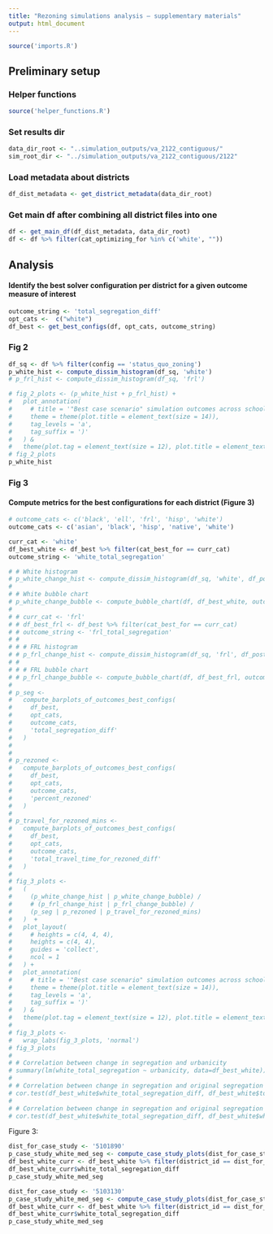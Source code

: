 ```yaml
---
title: "Rezoning simulations analysis — supplementary materials"
output: html_document
---
```


```r
source('imports.R')
```

## Preliminary setup
### Helper functions
```r
source('helper_functions.R')
```

### Set results dir
```r
data_dir_root <- "..simulation_outputs/va_2122_contiguous/"
sim_root_dir <- "../simulation_outputs/va_2122_contiguous/2122"
```

### Load metadata about districts
```r
df_dist_metadata <- get_district_metadata(data_dir_root)
```


### Get main df after combining all district files into one
```r
df <- get_main_df(df_dist_metadata, data_dir_root)
df <- df %>% filter(cat_optimizing_for %in% c('white', ""))
```

## Analysis

#### Identify the best solver configuration per district for a given outcome measure of interest
```r
outcome_string <- 'total_segregation_diff'
opt_cats <-  c("white")
df_best <- get_best_configs(df, opt_cats, outcome_string)
```

### Fig 2
```r

df_sq <- df %>% filter(config == 'status_quo_zoning')
p_white_hist <- compute_dissim_histogram(df_sq, 'white')
# p_frl_hist <- compute_dissim_histogram(df_sq, 'frl')

# fig_2_plots <- (p_white_hist + p_frl_hist) +
#   plot_annotation(
#     # title = '"Best case scenario" simulation outcomes across school districts',
#     theme = theme(plot.title = element_text(size = 14)),
#     tag_levels = 'a',
#     tag_suffix = ')'
#   ) &
#   theme(plot.tag = element_text(size = 12), plot.title = element_text(size = 14))
# fig_2_plots
p_white_hist
```

### Fig 3

#### Compute metrics for the best configurations for each district (Figure 3)
```r
# outcome_cats <- c('black', 'ell', 'frl', 'hisp', 'white')
outcome_cats <- c('asian', 'black', 'hisp', 'native', 'white')

curr_cat <- 'white'
df_best_white <- df_best %>% filter(cat_best_for == curr_cat)
outcome_string <- 'white_total_segregation'

# # White histogram
# p_white_change_hist <- compute_dissim_histogram(df_sq, 'white', df_post=df_best_white)
# 
# # White bubble chart
# p_white_change_bubble <- compute_bubble_chart(df, df_best_white, outcome_string, curr_cat)
# 
# # curr_cat <- 'frl'
# # df_best_frl <- df_best %>% filter(cat_best_for == curr_cat)
# # outcome_string <- 'frl_total_segregation'
# # 
# # # FRL histogram
# # p_frl_change_hist <- compute_dissim_histogram(df_sq, 'frl', df_post=df_best_frl)
# # 
# # # FRL bubble chart
# # p_frl_change_bubble <- compute_bubble_chart(df, df_best_frl, outcome_string, curr_cat)
# 
# p_seg <-
#   compute_barplots_of_outcomes_best_configs(
#     df_best,
#     opt_cats,
#     outcome_cats, 
#     'total_segregation_diff'
#   )
# 
# 
# p_rezoned <-
#   compute_barplots_of_outcomes_best_configs(
#     df_best,
#     opt_cats,
#     outcome_cats, 
#     'percent_rezoned'
#   )
# 
# p_travel_for_rezoned_mins <-
#   compute_barplots_of_outcomes_best_configs(
#     df_best,
#     opt_cats,
#     outcome_cats,
#     'total_travel_time_for_rezoned_diff'
#   )
# 
# fig_3_plots <-
#   (
#     (p_white_change_hist | p_white_change_bubble) / 
#     # (p_frl_change_hist | p_frl_change_bubble) / 
#     (p_seg | p_rezoned | p_travel_for_rezoned_mins)
#   )  + 
#   plot_layout(
#     # heights = c(4, 4, 4),
#     heights = c(4, 4),
#     guides = 'collect',
#     ncol = 1
#   ) +
#   plot_annotation(
#     # title = '"Best case scenario" simulation outcomes across school districts',
#     theme = theme(plot.title = element_text(size = 14)),
#     tag_levels = 'a',
#     tag_suffix = ')'
#   ) &
#   theme(plot.tag = element_text(size = 12), plot.title = element_text(size = 14))
# 
# fig_3_plots <-
#   wrap_labs(fig_3_plots, 'normal')
# fig_3_plots
# 
# # Correlation between change in segregation and urbanicity
# summary(lm(white_total_segregation ~ urbanicity, data=df_best_white))
# 
# # Correlation between change in segregation and original segregation value
# cor.test(df_best_white$white_total_segregation_diff, df_best_white$total_enrollment_in_district, method='spearman')
# 
# # Correlation between change in segregation and original segregation value
# cor.test(df_best_white$white_total_segregation_diff, df_best_white$white_total_segregation - df_best_white$white_total_segregation_diff, method='spearman')

```
Figure 3: 

<!-- ## Identifying "prototypical" districts in rural, suburban, urban areas -->
<!-- ```{r message=FALSE, warning=FALSE} -->
<!-- district_centroids <- get_district_centroids(df) -->
<!-- district_id_urban_centroid <- district_centroids$district_id_urban_centroid -->
<!-- district_id_suburban_centroid <- district_centroids$district_id_suburban_centroid -->
<!-- district_id_small_city_centroid <- district_centroids$district_id_small_city_centroid -->

<!-- ``` -->


```r
dist_for_case_study <- '5101890'
p_case_study_white_med_seg <- compute_case_study_plots(dist_for_case_study, 'White segregation', df, data_dir_root, sim_root_dir)
df_best_white_curr <- df_best_white %>% filter(district_id == dist_for_case_study)
df_best_white_curr$white_total_segregation_diff
p_case_study_white_med_seg
```

```r
dist_for_case_study <- '5103130'
p_case_study_white_med_seg <- compute_case_study_plots(dist_for_case_study, 'White segregation', df, data_dir_root, sim_root_dir)
df_best_white_curr <- df_best_white %>% filter(district_id == dist_for_case_study)
df_best_white_curr$white_total_segregation_diff
p_case_study_white_med_seg
```
